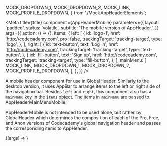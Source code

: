 

  MOCK_DROPDOWN_1,
  MOCK_DROPDOWN_2,
  MOCK_LINK,
  MOCK_PROFILE_DROPDOWN,
} from './MockAppHeaderElements';

<Meta
  title={title}
  component={AppHeaderMobile}
  parameters={{
    layout: 'padded',
    status: 'volatile',
    subtitle: 'The mobile version of AppHeader.',
  }}
  args={{
    action: () => {},
    items: {
      left: [
        {
          id: 'logo-1',
          href: 'http://codecademy.com',
          pro: false,
          trackingTarget: 'tracking-target',
          type: 'logo',
        },
      ],
      right: [
        {
          id: 'text-button',
          text: 'Log in',
          href: 'http://codecademy.com',
          trackingTarget: 'tracking-target',
          type: 'text-button',
        },
        {
          id: 'fill-button',
          text: 'Sign up',
          href: 'http://codecademy.com',
          trackingTarget: 'tracking-target',
          type: 'fill-button',
        },
      ],
      mainMenu: [
        MOCK_LINK,
        MOCK_DROPDOWN_1,
        MOCK_DROPDOWN_2,
        MOCK_PROFILE_DROPDOWN,
      ],
    },
  }}
/>

A mobile header component for use in <LinkTo kind="Molecules/GlobalHeader" story="GlobalHeader">GlobalHeader</LinkTo>. Similarly to the desktop version, it uses <LinkTo kind='Molecules/AppBar' story="Header">AppBar</LinkTo> to arrange items to the left or right side of the navigation bar. Besides `left` and `right`, this component also has a `mainMenu` key in the `items` object. The items in `mainMenu` are passed to <LinkTo kind="Molecules/AppHeaderMainMenuMobile" story="AppHeaderMainMenuMobile">AppHeaderMainMenuMobile</LinkTo>.

AppHeaderMobile is not intended to be used alone, but rather by <LinkTo kind="Molecules/GlobalHeader" story="GlobalHeader">GlobalHeader</LinkTo> which determines the composition of each of the Pro, Free, and Anon versions of Codecademy's global navigation header and passes the corresponding items to AppHeader.

<Canvas>
  <Story name="AppHeaderMobile">
    {(args) => <AppHeaderMobile {...args} />}
  </Story>
</Canvas>

<PropsTable story="AppHeaderMobile" />
